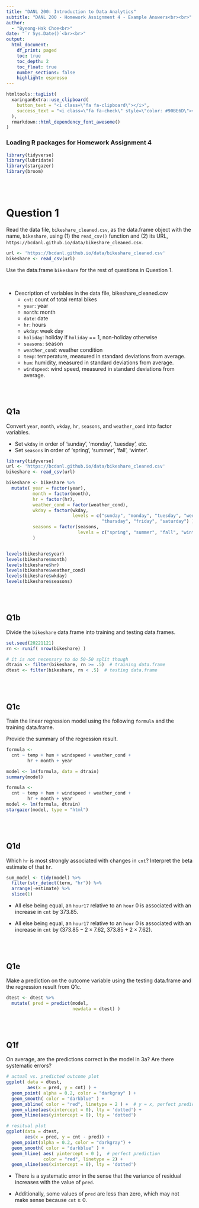 ```yaml
---
title: "DANL 200: Introduction to Data Analytics"
subtitle: "DANL 200 - Homework Assignment 4 - Example Answers<br><br>" 
author: 
  - "Byeong-Hak Choe<br>"
date: "`r Sys.Date()`<br><br>"
output: 
  html_document:
    df_print: paged
    toc: true
    toc_depth: 2
    toc_float: true
    number_sections: false
    highlight: espresso
---
```

```r
htmltools::tagList(
  xaringanExtra::use_clipboard(
    button_text = "<i class=\"fa fa-clipboard\"></i>",
    success_text = "<i class=\"fa fa-check\" style=\"color: #90BE6D\"></i>",
  ),
  rmarkdown::html_dependency_font_awesome()
)

```

### Loading R packages for Homework Assignment 4

```r
library(tidyverse)
library(lubridate)
library(stargazer)
library(broom)
```

<br><br>


# Question 1
Read the data file, `bikeshare_cleaned.csv`, as the data.frame object with the name, `bikeshare`, using (1) the `read_csv()` function and (2) its URL, `https://bcdanl.github.io/data/bikeshare_cleaned.csv`.

```r
url <- 'https://bcdanl.github.io/data/bikeshare_cleaned.csv'
bikeshare <- read_csv(url)
```

Use the data.frame `bikeshare` for the rest of questions in Question 1.

<br>

- Description of variables in the data file, bikeshare_cleaned.csv
  - `cnt`: count of total rental bikes
  - `year`: year
  - `month`: month
  - `date`: date
  - `hr`: hours 
  - `wkday`: week day
  - `holiday`: holiday if `holiday` == 1, non-holiday otherwise
  - `seasons`: season
  - `weather_cond`: weather condition
  - `temp`: temperature, measured in standard deviations from average.
  - `hum`: humidity, measured in standard deviations from average.
  - `windspeed`: wind speed, measured in standard deviations from average.

<br><br>

## Q1a
Convert `year`, `month`, `wkday`, `hr`, `seasons`, and `weather_cond` into factor variables.

- Set `wkday` in order of 'sunday', 'monday', 'tuesday', etc.
- Set `seasons` in order of 'spring', 'summer', 'fall', 'winter'.

```r
library(tidyverse)
url <- 'https://bcdanl.github.io/data/bikeshare_cleaned.csv'
bikeshare <- read_csv(url)
```

```r
bikeshare <- bikeshare %>% 
  mutate( year = factor(year),
          month = factor(month),
          hr = factor(hr),
          weather_cond = factor(weather_cond), 
          wkday = factor(wkday, 
                         levels = c("sunday", "monday", "tuesday", "wednesday", 
                                    "thursday", "friday", "saturday") ),
          seasons = factor(seasons, 
                           levels = c("spring", "summer", "fall", "winter") ) 
          )


levels(bikeshare$year)
levels(bikeshare$month)
levels(bikeshare$hr)
levels(bikeshare$weather_cond)
levels(bikeshare$wkday)
levels(bikeshare$seasons)
```



<br><br>

## Q1b 
Divide the `bikeshare` data.frame into training and testing data.frames.

```r
set.seed(20221121)
rn <- runif( nrow(bikeshare) )

# it is not necessary to do 50-50 split though
dtrain <- filter(bikeshare, rn >= .5)  # training data.frame
dtest <- filter(bikeshare, rn < .5)  # testing data.frame
```





<br><br>

## Q1c
Train the linear regression model using the following `formula` and the training data.frame.

Provide the summary of the regression result.


```r
formula <- 
  cnt ~ temp + hum + windspeed + weather_cond + 
        hr + month + year
```


```r
model <- lm(formula, data = dtrain)
summary(model)
```

```r
formula <- 
  cnt ~ temp + hum + windspeed + weather_cond + 
        hr + month + year
model <- lm(formula, dtrain)
stargazer(model, type = "html")
```



<br><br>

## Q1d
Which `hr` is most strongly associated with changes in `cnt`? Interpret the beta estimate of that `hr`.

```r
sum_model <- tidy(model) %>% 
  filter(str_detect(term, "hr")) %>% 
  arrange(-estimate) %>% 
  slice(1)
```

- All else being equal, an `hour17` relative to an `hour` 0 is associated with an increase in `cnt` by $373.85$.

- All else being equal, an `hour17` relative to an `hour` 0 is associated with an increase in `cnt` by $(373.85 - 2\times 7.62,\; 373.85 + 2\times 7.62)$.


<br><br>

## Q1e
Make a prediction on the outcome variable using the testing data.frame and the regression result from Q1c.

```r
dtest <- dtest %>% 
  mutate( pred = predict(model, 
                         newdata = dtest) )
```


<br><br>

## Q1f
On average, are the predictions correct in the model in 3a? Are there systematic errors?

```r

# actual vs. predicted outcome plot
ggplot( data = dtest, 
        aes(x = pred, y = cnt) ) +
  geom_point( alpha = 0.2, color = "darkgray" ) +
  geom_smooth( color = "darkblue" ) +  
  geom_abline( color = "red", linetype = 2 ) +  # y = x, perfect prediction line
  geom_vline(aes(xintercept = 0), lty = 'dotted') + 
  geom_hline(aes(yintercept = 0), lty = 'dotted')

# resitual plot
ggplot(data = dtest, 
       aes(x = pred, y = cnt - pred)) +
  geom_point(alpha = 0.2, color = "darkgray") +
  geom_smooth( color = "darkblue" ) +   
  geom_hline( aes( yintercept = 0 ),  # perfect prediction 
              color = "red", linetype = 2) + 
  geom_vline(aes(xintercept = 0), lty = 'dotted')

```

- There is a systematic error in the sense that the variance of residual increases with the value of `pred`.

- Additionally, some values of `pred` are less than zero, which may not make sense because `cnt` $\geq$ 0.
